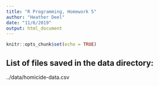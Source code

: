 ```yaml
---
title: "R Programming, Homework 5"
author: "Heather Deel"
date: "11/6/2019"
output: html_document
---
```


```r
knitr::opts_chunk$set(echo = TRUE)
```

## List of files saved in the data directory:
../data/homicide-data.csv